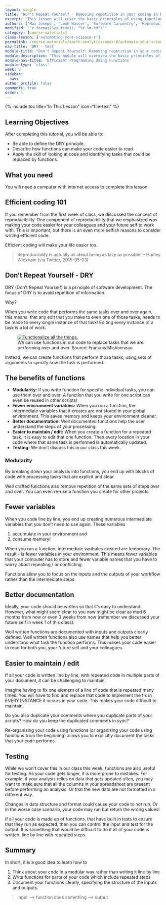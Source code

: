 ```yaml
---
layout: single
title: "Don't Repeat Yourself - Removing repetition in your coding in R"
excerpt: "This lesson will cover the basic principles of using functions and why they are important."
authors: ['Max Joseph', 'Leah Wasser', 'Software Carpentry', 'Reproducible Science Curriculum Community']
modified: '`r format(Sys.time(), "%Y-%m-%d")`'
category: [course-materials]
class-lesson: ['automating-your-science-r']
permalink: /course-materials/earth-analytics/week-8/automate-your-science-r/
nav-title: 'DRY - test'
module-title: "Don't Repeat Yourself: Removing repetition in your coding using functions in R."
module-description: "This module will overview the basic principles of DRY - don't repeat yourself. It will then walk you through incorporating functions into your scientific programming to be more efficient, create cleaner and easier to read code and to remove repetition of code tasks in R."
module-nav-title: 'Efficient Programming Using Functions'
module-type: 'class'
week: 8
sidebar:
  nav:
author_profile: false
comments: true
order: 1
---
```



{% include toc title="In This Lesson" icon="file-text" %}

<div class='notice--success' markdown="1">

## <i class="fa fa-graduation-cap" aria-hidden="true"></i> Learning Objectives

After completing this tutorial, you will be able to:

* Be able to define the DRY principle.
* Describe how functions can make your code easier to read
* Apply the skill of looking at code and identifying tasks that could be replaced by functions.

## <i class="fa fa-check-square-o fa-2" aria-hidden="true"></i> What you need

You will need a computer with internet access to complete this lesson.

</div>


## Efficient coding 101

If you remember from the first week of class, we discussed the concept of
reproducibility. One component of reproducibility that we emphasized was making
your code easier
for your colleagues and your future self to work with. This is important,
but there is an even more selfish reasons to consider writing efficient code.

Efficient coding will make your life easier too.

> Reproducibility is actually all about being as lazy as possible!
> – Hadley Wickham (via Twitter, 2015-05-03)


## Don't Repeat Yourself - DRY

DRY (Don't Repeat Yourself) is a principle of software development. The focus of
DRY is to avoid repetition of information.

Why?

When you write code that performs the same tasks over and over again, this means,
that any edit that you make to even one of those tasks, needs to be made to
every single instance of that task! Editing every instance of a task is a lot of work.


<figure>
 <a href="{{ site.url}}/images/course-materials/earth-analytics/week-8/funct-all-things.png">
 <img src="{{ site.url}}/images/course-materials/earth-analytics/week-8/funct-all-things.png" alt="Functionalize all the things."></a>
    <figcaption>We can use functions in our code to replace tasks that we are performing over and over. Source: Francois Michonneau
    </figcaption>
</figure>

Instead, we can create functions that perform those tasks, using sets of arguments
to specify how the task is performed.

## The benefits of functions

* **Modularity:** If you write function for specific individual tasks, you can use them over and over. A function that you write for one script can even be reused in other scripts!
* **Fewer environment variables:** When you run a function, the intermediate variables that it creates are not stored in your global environment. This saves memory and keeps your environment cleaner.
* **Better documentation:** Well documented functions help the user understand the steps of your processing.
* **Easier to maintain / edit:** When you create a function for a repeated task, it is easy to edit that one function. Then every location in your code where that same task is performed is automatically updated.
* **Testing:** We don't discuss this in our class this week.

### Modularity

By breaking down your analysis into functions, you end up with blocks of code
with processing tasks that are explicit and clear.

Well crafted functions also remove repetition of the same sets of steps over and
over. You can even re-use a function you create for other projects.

## Fewer variables

When you code line by line, you end up creating numerous intermediate variables
that you don't need to use again. These variables

1. accumulate in your environment and
2. consume memory!

When you run a function, intermediate varibales created are temporary. The result -
is fewer variables in your environment. This means fewer variables that your computer
has to store and fewer variable names that you have to worry about repeating /
or conflicting.

Functions allow you to focus on the inputs and the outputs of your workflow rather
than the intermediate steps.

## Better documentation

Ideally, your code should be written so that it's easy to understand.
However, what might seem clear to you now might be clear as mud 6 months from now
or even 3 weeks from now (remember we discussed your future self in week 1 of this class).

Well written functions are documented with inputs and outputs clearly defined.
Well written functions also use names that help you better understand what task the
function performs. This makes your code easier to read for both you, your future
self and your colleagues.

## Easier to maintain / edit

If all your code is written line by line, with repeated code in
multiple parts of your document, it can be challenging to maintain.

Imagine having to fix one element of a line of code that is repeated many times.
You will have to find and replace that code to implement the fix in EVERY INSTANCE
it occurs in your code. This makes your code difficult to maintain.

Do you also duplicate your comments where you duplicate parts of your scripts?
How do you keep the duplicated comments in sync?

Re-organizing your code using functions (or organizing your code using functions
from the beginning) allows you to explicitly document the tasks that your code performs.


## Testing

While we won't cover this in our class this week, functions are also useful for testing.
As your code gets longer, it is more prone to mistakes. For example, if your
analysis relies on data that gets updated often, you may want to make sure that
all the columns in your spreadsheet are present before performing an analysis.
Or that the new data are not formatted in a different way.

Changes in data structure and format could cause your code to not run. Or in the
worse case scenario, your code may run but return the wrong values!

If all your code is made up of functions, that have built in tests to ensure
that they run as expected, then you can control the input and test for the output.
It is something that would be difficult to do if all of your code is written,
line by line with repeated steps.

## Summary
In short, it is a good idea to learn how to

1. Think about your code in a modular way rather than writing it line by line
2. Write functions for parts of your code which include repeated steps
3. Document your functions clearly, specifying the structure of the inputs and outputs.


> input --> function does something --> output

